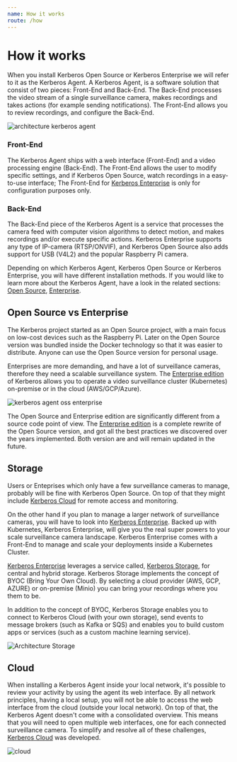 ```yaml
---
name: How it works
route: /how
---
```


# How it works

When you install Kerberos Open Source or Kerberos Enterprise we will refer to it as the Kerberos Agent. A Kerberos Agent, is a software solution that consist of two pieces: Front-End and Back-End. The Back-End processes the video stream of a single surveillance camera, makes recordings and takes actions (for example sending notifications). The Front-End allows you to review recordings, and configure the Back-End.

![architecture kerberos agent](../public/images/kerberos-agent-structure.png)

### Front-End
The Kerberos Agent ships with a web interface (Front-End) and a video processing engine (Back-End). The Front-End allows the user to modify specific settings, and if Kerberos Open Source, watch recordings in a easy-to-use interface; The Front-End for [Kerberos Enterprise](/enterprise/introduction) is only for configuration purposes only.

### Back-End
The Back-End piece of the Kerberos Agent is a service that processes the camera feed with computer vision algorithms to detect motion, and makes recordings and/or execute specific actions. Kerberos Enterprise supports any type of IP-camera (RTSP/ONVIF), and Kerberos Open Source also adds support for USB (V4L2) and the popular Raspberry Pi camera.

Depending on which Kerberos Agent, Kerberos Open Source or Kerberos Enterprise, you will have different installation methods. If you would like to learn more about the Kerberos Agent, have a look in the related sections: [Open Source](/opensource/introduction), [Enterprise](/enterprise/introduction).

## Open Source vs Enterprise

The Kerberos project started as an Open Source project, with a main focus on low-cost devices such as the Raspberry Pi. Later on the Open Source version was bundled inside the Docker technology so that it was easier to distribute. Anyone can use the Open Source version for personal usage.

Enterprises are more demanding, and have a lot of surveillance cameras, therefore they need a scalable surveillance system. The [Enterprise edition](/enterprise/introduction) of Kerberos allows you to operate a video surveillance cluster (Kubernetes) on-premise or in the cloud (AWS/GCP/Azure).

![kerberos agent oss enterprise](../public/images/kerberos-agent.png)

The Open Source and Enterprise edition are significantly different from a source code point of view. The [Enterprise edition](/enterprise/introduction) is a complete rewrite of the Open Source version, and got all the best practices we discovered over the years implemented. Both version are and will remain updated in the future.

## Storage

Users or Enteprises which only have a few surveillance cameras to manage, probably will be fine with Kerberos Open Source. On top of that they might include [Kerberos Cloud](/cloud) for remote access and monitoring.

On the other hand if you plan to manage a larger network of surveillance cameras, you will have to look into [Kerberos Enterprise](/enterprise/introduction). Backed up with Kubernetes, Kerberos Enterprise, will give you the real super powers to your scale surveillance camera landscape. Kerberos Enterprise comes with a Front-End to manage and scale your deployments inside a Kubernetes Cluster.

[Kerberos Enterprise](/enterprise/introduction) leverages a service called, [Kerberos Storage](/storage/introduction), for central and hybrid storage. Kerberos Storage implements the concept of BYOC (Bring Your Own Cloud). By selecting a cloud provider (AWS, GCP, AZURE) or on-premise (Minio) you can bring your recordings where you them to be.

In addition to the concept of BYOC, Kerberos Storage enables you to connect to Kerberos Cloud (with your own storage), send events to message brokers (such as Kafka or SQS) and enables you to build custom apps or services (such as a custom machine learning service).

![Architecture Storage](../public/images/kerberos-storage.png)

## Cloud

When installing a Kerberos Agent inside your local network, it's possible to review your activity by using the agent its web interface. By all network principles, having a local setup, you will not be able to access the web interface from the cloud (outside your local network). On top of that, the Kerberos Agent doesn't come with a consolidated overview. This means that you will need to open multiple web interfaces, one for each connected surveillance camera. To simplify and resolve all of these challenges, [Kerberos Cloud](/cloud) was developed.

![cloud](../public/images/kerberos-architecture.png)
